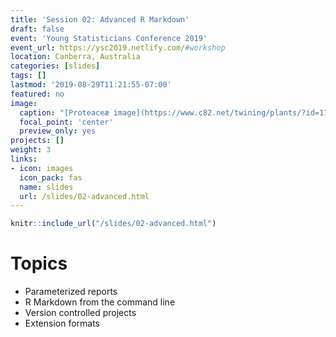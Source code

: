 ```yaml
---
title: 'Session 02: Advanced R Markdown'
draft: false
event: 'Young Statisticians Conference 2019'
event_url: https://ysc2019.netlify.com/#workshop
location: Canberra, Australia
categories: [slides]
tags: []
lastmod: '2019-08-29T11:21:55-07:00'
featured: no
image:
  caption: "[Proteaceæ image](https://www.c82.net/twining/plants/?id=118) by Nicholas Rougeux, CC-BY-SA"
  focal_point: 'center'
  preview_only: yes
projects: []
weight: 3
links:
- icon: images
  icon_pack: fas
  name: slides
  url: /slides/02-advanced.html
---
```



```r
knitr::include_url("/slides/02-advanced.html")
```

# Topics

+ Parameterized reports
+ R Markdown from the command line
+ Version controlled projects
+ Extension formats
